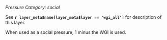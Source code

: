 *Pressure*
*Category: social*

See **`r layer_meta$name[layer_meta$layer == 'wgi_all']`** for description of this layer.

When used as a social pressure, 1 minus the WGI is used.
